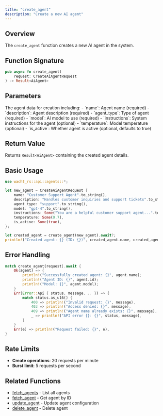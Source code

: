 ```yaml
---
title: "create_agent"
description: "Create a new AI agent"
---
```


## Overview

The `create_agent` function creates a new AI agent in the system.

## Function Signature

```rust
pub async fn create_agent(
    request: CreateAiAgentRequest
) -> Result<AiAgent>
```

## Parameters

<ParamField path="request" type="CreateAiAgentRequest" required>
  The agent data for creation including:
  - `name`: Agent name (required)
  - `description`: Agent description (required)
  - `agent_type`: Type of agent (required)
  - `model`: AI model to use (required)
  - `instructions`: System instructions for the agent (optional)
  - `temperature`: Model temperature (optional)
  - `is_active`: Whether agent is active (optional, defaults to true)
</ParamField>

## Return Value

Returns `Result<AiAgent>` containing the created agent details.

## Basic Usage

```rust
use wacht_rs::api::agents::*;

let new_agent = CreateAiAgentRequest {
    name: "Customer Support Agent".to_string(),
    description: "Handles customer inquiries and support tickets".to_string(),
    agent_type: "support".to_string(),
    model: "gpt-4".to_string(),
    instructions: Some("You are a helpful customer support agent...".to_string()),
    temperature: Some(0.7),
    is_active: Some(true),
};

let created_agent = create_agent(new_agent).await?;
println!("Created agent: {} (ID: {})", created_agent.name, created_agent.id);
```

## Error Handling

```rust
match create_agent(request).await {
    Ok(agent) => {
        println!("Successfully created agent: {}", agent.name);
        println!("Agent ID: {}", agent.id);
        println!("Model: {}", agent.model);
    }
    Err(Error::Api { status, message, .. }) => {
        match status.as_u16() {
            400 => println!("Invalid request: {}", message),
            403 => println!("Access denied: {}", message),
            409 => println!("Agent name already exists: {}", message),
            _ => println!("API error {}: {}", status, message),
        }
    }
    Err(e) => println!("Request failed: {}", e),
}
```

## Rate Limits

- **Create operations**: 20 requests per minute
- **Burst limit**: 5 requests per second

## Related Functions

- [fetch_agents](fetch-agents) - List all agents
- [fetch_agent](fetch-agent) - Get agent by ID
- [update_agent](update-agent) - Update agent configuration
- [delete_agent](delete-agent) - Delete agent